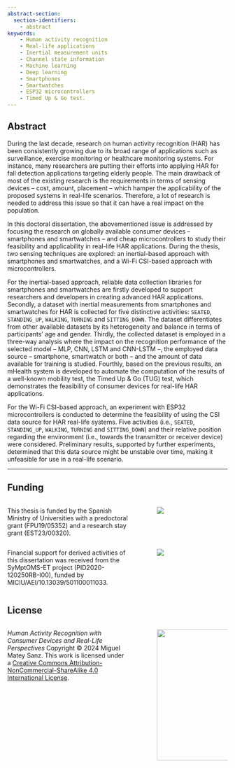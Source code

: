 ```yaml
---
abstract-section:
  section-identifiers:
    - abstract
keywords: 
    - Human activity recognition
    - Real-life applications
    - Inertial measurement units
    - Channel state information
    - Machine learning
    - Deep learning
    - Smartphones
    - Smartwatches
    - ESP32 microcontrollers
    - Timed Up & Go test.
---
```


## Abstract
During the last decade, research on human activity recognition (HAR) has been consistently growing due to its broad range of applications such as surveillance, exercise monitoring or healthcare monitoring systems. For instance, many researchers are putting their efforts into applying HAR for fall detection applications targeting elderly people. The main drawback of most of the existing research is the requirements in terms of sensing devices -- cost, amount, placement -- which hamper the applicability of the proposed systems in real-life scenarios. Therefore, a lot of research is needed to address this issue so that it can have a real impact on the population.

In this doctoral dissertation, the abovementioned issue is addressed by focusing the research on globally available consumer devices -- smartphones and smartwatches -- and cheap microcontrollers to study their feasibility and applicability in real-life HAR applications. During the thesis, two sensing techniques are explored: an inertial-based approach with smartphones and smartwatches, and a Wi-Fi CSI-based approach with microcontrollers.

For the inertial-based approach, reliable data collection libraries for smartphones and smartwatches are firstly developed to support researchers and developers in creating advanced HAR applications. Secondly, a dataset with inertial measurements from smartphones and smartwatches for HAR is collected for five distinctive activities: `SEATED`, `STANDING_UP`, `WALKING`, `TURNING` and `SITTING_DOWN`. The dataset differentiates from other available datasets by its heterogeneity and balance in terms of participants' age and gender. Thirdly, the collected dataset is employed in a three-way analysis where the impact on the recognition performance of the selected model -- MLP, CNN, LSTM and CNN-LSTM --, the employed data source -- smartphone, smartwatch or both -- and the amount of data available for training is studied. Fourthly, based on the previous results, an mHealth system is developed to automate the computation of the results of a well-known mobility test, the Timed Up & Go (TUG) test, which demonstrates the feasibility of consumer devices for real-life HAR applications.

For the Wi-Fi CSI-based approach, an experiment with ESP32 microcontrollers is conducted to determine the feasibility of using the CSI data source for HAR real-life systems. Five activities (i.e., `SEATED`, `STANDING_UP`, `WALKING`, `TURNING` and `SITTING_DOWN`) and their relative position regarding the environment (i.e., towards the transmitter or receiver device) were considered. Preliminary results, supported by further experiments, determined that this data source might be unstable over time, making it unfeasible for use in a real-life scenario.

***


## Funding {.unnumbered}

:::: {.columns}

::: {.column width="60%"}
This thesis is funded by the Spanish Ministry of Universities with a predoctoral grant (FPU19/05352) and a research stay grant (EST23/00320).
:::

::: {.column width="5%"}
:::

::: {.column width="35%"}
![](figs/logo-ministerio-universidades.png)
:::

::::


:::: {.columns}

::: {.column width="60%"}
Financial support for derived activities of this dissertation was received from the SyMptOMS-ET project (PID2020-120250RB-I00), funded by MICIU/AEI/10.13039/501100011033.
:::

::: {.column width="5%"}
:::

::: {.column width="35%"}
![](figs/miciu_aei.jpeg)
:::

::::




## License {.unnumbered}

:::: {.columns}

::: {.column width="60%"}
_Human Activity Recognition with Consumer Devices and Real-Life Perspectives_ Copyright © 2024 Miguel Matey Sanz. This work is licensed under a [Creative Commons Attribution-NonCommercial-ShareAlike 4.0 International License](https://creativecommons.org/licenses/by-nc-sa/4.0/).
:::

::: {.column width="5%"}
:::

::: {.column width="35%"}
[![](figs/by-nc-sa.png){width=300 fig-align="center"}](https://creativecommons.org/licenses/by-nc-sa/4.0/)
:::

::::